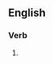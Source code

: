 ==English==

===Verb===
{{head|en|verb form}}

# {{present participle of|discombobulate|lang=en|nocat=1}}